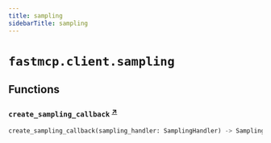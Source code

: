 ```yaml
---
title: sampling
sidebarTitle: sampling
---
```


# `fastmcp.client.sampling`

## Functions

### `create_sampling_callback` <sup><a href="https://github.com/jlowin/fastmcp/blob/main/src/fastmcp/client/sampling.py#L25" target="_blank">↗</a></sup>

```python
create_sampling_callback(sampling_handler: SamplingHandler) -> SamplingFnT
```

